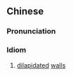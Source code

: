 {{also|颓墙坏壁}}
==Chinese==
{{zh-forms|s=颓墙坏壁}}

===Pronunciation===
{{zh-pron
|m=tuí qiáng huài bì
|cat=id
}}

===Idiom===
{{zh-idiom}}

# [[dilapidated]] [[wall]]s